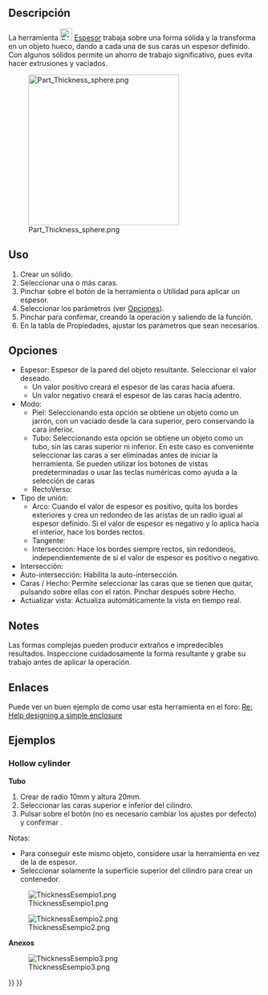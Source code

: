 <languages/>

<div class="mw-translate-fuzzy">
{{Docnav/es
|[[Part_Offset2D|Offset2D]]
|[[Part_ProjectionOnSurface/es|ProjectionOnSurface]]
|[[Part_Workbench/es|Part]]
|IconL=Part_Offset2D.svg
|IconR=Part_ProjectionOnSurface.svg
|IconC=Workbench_Part.svg
}}
</div>

<div class="mw-translate-fuzzy">
{{GuiCommand/es
|Name=Part Thickness
|Name/es=Part Espesor
|MenuLocation=Pieza → Espesor
|Workbenches=[[Part_Workbench/es|Part]]
|SeeAlso=[[Part_Offset|Part Offset]]
}}
</div>

<span id="Description"></span>
==Descripción==

<div class="mw-translate-fuzzy">

La herramienta [[Image:Part_Thickness.svg|24px]] [[Part_Thickness/es|Espesor]] trabaja sobre una forma sólida y la transforma en un objeto hueco, dando a cada una de sus caras un espesor definido.
Con algunos sólidos permite un ahorro de trabajo significativo, pues evita hacer extrusiones y vaciados.
</div>

[[Image:Part_Thickness_sphere.png|300px]]
<div lang="en" dir="ltr" class="mw-content-ltr">
{{Caption|Hollowed out half of a sphere}}
</div>

<span id="Usage"></span>
==Uso== 

<div class="mw-translate-fuzzy">

# Crear un sólido.
# Seleccionar una o más caras.
# Pinchar sobre el botón de la herramienta {{Button|[[Image:Part_Thickness.svg|16px]] '''Part Espesor'''}} o Utilidad para aplicar un espesor.
# Seleccionar los parámetros (ver [[#Options/es|Opciones]]).
# Pinchar {{Button|OK}} para confirmar, creando la operación y saliendo de la función.
# En la tabla de Propiedades, ajustar los parámetros que sean necesarios.
</div>

<span id="Options"></span>
==Opciones== 

<div class="mw-translate-fuzzy">

* Espesor: Espesor de la pared del objeto resultante. Seleccionar el valor deseado.
** Un valor positivo creará el espesor de las caras hacia afuera.
** Un valor negativo creará el espesor de las caras hacia adentro.
* Modo:
** Piel: Seleccionando esta opción se obtiene un objeto como un jarrón, con un vaciado desde la cara superior, pero conservando la cara inferior.
** Tubo: Seleccionando esta opción se obtiene un objeto como un tubo, sin las caras superior ni inferior. En este caso es conveniente seleccionar las caras a ser eliminadas antes de iniciar la herramienta. Se pueden utilizar los botones de vistas predeterminadas o usar las teclas numéricas como ayuda a la selección de caras
** RectoVerso:
* Tipo de unión:
** Arco: Cuando el valor de espesor es positivo, quita los bordes exteriores y crea un redondeo de las aristas de un radio igual al espesor definido. Si el valor de espesor es negativo y lo aplica hacia el interior, hace los bordes rectos.
** Tangente:
** Intersección: Hace los bordes siempre rectos, sin redondeos, independientemente de si el valor de espesor es positivo o negativo.
* Intersección: 
* Auto-intersección: Habilita la auto-intersección.
* Caras / Hecho: Permite seleccionar las caras que se tienen que quitar, pulsando sobre ellas con el ratón. Pinchar después sobre Hecho.
* Actualizar vista: Actualiza automáticamente la vista en tiempo real.
</div>

<div lang="en" dir="ltr" class="mw-content-ltr">
==Notes==
</div>

<div class="mw-translate-fuzzy">

Las formas complejas pueden producir extraños e impredecibles resultados. Inspeccione cuidadosamente la forma resultante y grabe su trabajo antes de aplicar la operación.
</div>

<span id="Links"></span>
== Enlaces == 

<div class="mw-translate-fuzzy">

Puede ver un buen ejemplo de como usar esta herramienta en el foro: [http://forum.freecadweb.org/viewtopic.php?f=3&t=3766&p=29741&hilit=enclosure#p29547 Re: Help designing a simple enclosure]
</div>

<span id="Examples"></span>
==Ejemplos==

<div lang="en" dir="ltr" class="mw-content-ltr">
===Hollow cylinder===
</div>

<div class="mw-translate-fuzzy">
'''Tubo'''
# Crear {{Button|[[Image:Part_Cylinder.svg|16px]] [[Part_Cylinder|Cilindro]]}} de radio 10mm y altura 20mm.
# Seleccionar las caras superior e inferior del cilindro.
# Pulsar sobre el botón {{Button|[[Image:Part_Thickness.svg|16px]] Espesor}} (no es necesario cambiar los ajustes por defecto) y confirmar {{KEY|OK}}.
</div>

<div class="mw-translate-fuzzy">
Notas:
* Para conseguir este mismo objeto, considere usar la herramienta{{Button|[[Image:Part_Tube.svg|16px]] [[Part_Tube|Tubo]]}} en vez de la de espesor. {{Version/es|0.19}}
* Seleccionar solamente la superficie superior del cilindro para crear un contenedor.
</div>

[[Image:ThicknessEsempio1.png]]

[[Image:ThicknessEsempio2.png]]

<span id="Box_enclosure"></span>
<div class="mw-translate-fuzzy">
'''Anexos'''
</div>

[[Image:ThicknessEsempio3.png]]


<div class="mw-translate-fuzzy">
{{Docnav/es
|[[Part_Offset2D|Offset2D]]
|[[Part_ProjectionOnSurface/es|ProjectionOnSurface]]
|[[Part_Workbench/es|Part]]
|IconL=Part_Offset2D.svg
|IconR=Part_ProjectionOnSurface.svg
|IconC=Workbench_Part.svg
}}
</div>

{{Part Tools navi{{#translation:}}}}
{{Userdocnavi{{#translation:}}}}